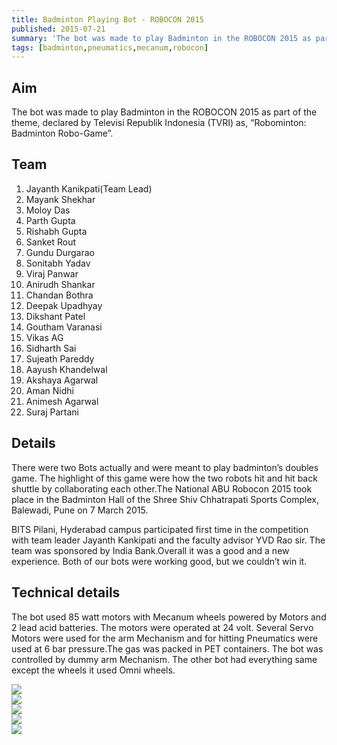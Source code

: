 ```yaml
---
title: Badminton Playing Bot - ROBOCON 2015
published: 2015-07-21
summary: 'The bot was made to play Badminton in the ROBOCON 2015 as part of the theme, declared by Televisi Republik Indonesia (TVRI) as, “Robominton: Badminton Robo-Game”.'
tags: [badminton,pneumatics,mecanum,robocon]
---
```


## Aim
The bot was made to play Badminton in the ROBOCON 2015 as part of the theme, declared by Televisi Republik Indonesia (TVRI) as, “Robominton: Badminton Robo-Game”.
<!--more-->

## Team
1. Jayanth Kanikpati(Team Lead)
2. Mayank Shekhar
3. Moloy Das
4. Parth Gupta
5. Rishabh Gupta
6. Sanket Rout
7. Gundu Durgarao
8. Sonitabh Yadav
9. Viraj Panwar
10. Anirudh Shankar
11. Chandan Bothra
12. Deepak Upadhyay
13. Dikshant Patel
14. Goutham Varanasi
15. Vikas AG
16. Sidharth Sai
17. Sujeath Pareddy
18. Aayush Khandelwal
19. Akshaya Agarwal
20. Aman Nidhi
21. Animesh Agarwal
22. Suraj Partani


## Details
There were two Bots actually and were meant to play badminton’s doubles game. The highlight of this game were how the two robots hit and hit back shuttle by collaborating each other.The National ABU Robocon 2015 took place in the Badminton Hall of the Shree Shiv Chhatrapati Sports Complex, Balewadi, Pune on 7 March 2015.

BITS Pilani, Hyderabad campus participated first time in the competition with team leader Jayanth Kankipati and the faculty advisor YVD Rao sir. The team was sponsored by India Bank.Overall it was a good and a new experience. Both of our bots were working good, but we couldn’t win it.

## Technical details
The bot used 85 watt motors with Mecanum wheels powered by Motors and 2 lead acid batteries. The motors were operated at 24 volt. Several Servo Motors were used for the arm Mechanism and for hitting Pneumatics were used at 6 bar pressure.The gas was packed in PET containers. The bot was controlled by dummy arm Mechanism.
The other bot had everything same except the wheels it used Omni wheels.



<!-- <div class="w3-content w3-display-container">
  <img class="mySlides1" src="/site/assets/images/blog/thumbnails/Badminton Playing Bot - ROBOCON 2015.png" style="width:100%">
  <img class="mySlides1" src="/site/assets/images/blog/Badminton-Playing-Bot/field.png" style="width:100%">
  <img class="mySlides1" src="/site/assets/images/blog/Badminton-Playing-Bot/room.png" style="width:100%">
  <img class="mySlides1" src="/site/assets/images/blog/Badminton-Playing-Bot/workshop1.png" style="width:100%">
  <img class="mySlides1" src="/site/assets/images/blog/Badminton-Playing-Bot/workshop2.png" style="width:100%">
  <button class="w3-button w3-black w3-display-left" onclick="plusDivs(-1, 0)">&#10094;</button>
  <button class="w3-button w3-black w3-display-right" onclick="plusDivs(1, 0)">&#10095;</button>
</div>

<script>
var slideIndex = [1,1];
var slideId = ["mySlides1"]
showDivs(1, 0);
showDivs(1, 1);

function plusDivs(n, no) {
  showDivs(slideIndex[no] += n, no);
}

function showDivs(n, no) {
  var i;
  var x = document.getElementsByClassName(slideId[no]);
  if (n > x.length) {slideIndex[no] = 1}
  if (n < 1) {slideIndex[no] = x.length}
  for (i = 0; i < x.length; i++) {
    x[i].style.display = "none";  
  }
  x[slideIndex[no]-1].style.display = "block";  
}
</script>  -->

<div class="swiper swiper-demo">
  <div class="swiper__wrapper">
    <div class="swiper__slide">
    <img  src="/site/assets/images/blog/thumbnails/Badminton Playing Bot - ROBOCON 2015.png">
    </div>
    <div class="swiper__slide">
    <img  src="/site/assets/images/blog/Badminton-Playing-Bot/field.png">
    </div>
    <div class="swiper__slide">
    <img  src="/site/assets/images/blog/Badminton-Playing-Bot/workshop2.png">
    </div>
    <div class="swiper__slide">
    <img  src="/site/assets/images/blog/Badminton-Playing-Bot/room.png">
    </div>
    <div class="swiper__slide">
      <img  src="/site/assets/images/blog/Badminton-Playing-Bot/workshop1.png">
    </div>
  </div>
  <div class="swiper__button swiper__button--prev fas fa-chevron-left"></div>
  <div class="swiper__button swiper__button--next fas fa-chevron-right"></div>
</div>
 
<script>
{%- include scripts/lib/swiper.js -%}
var SOURCES = window.TEXT_VARIABLES.sources;
window.Lazyload.js(SOURCES.jquery, function() {
  $('.swiper-demo').swiper();
});
</script>
